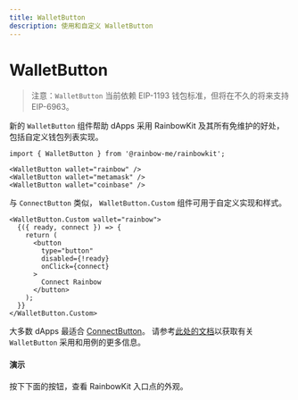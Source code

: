 ```yaml
---
title: WalletButton
description: 使用和自定义 WalletButton
---
```


# WalletButton

> 注意：`WalletButton` 当前依赖 EIP-1193 钱包标准，但将在不久的将来支持 EIP-6963。

新的 `WalletButton` 组件帮助 dApps 采用 RainbowKit 及其所有免维护的好处，包括自定义钱包列表实现。

```tsx
import { WalletButton } from '@rainbow-me/rainbowkit';

<WalletButton wallet="rainbow" />
<WalletButton wallet="metamask" />
<WalletButton wallet="coinbase" />
```

与 `ConnectButton` 类似， `WalletButton.Custom` 组件可用于自定义实现和样式。

```tsx
<WalletButton.Custom wallet="rainbow">
  {({ ready, connect }) => {
    return (
      <button
        type="button"
        disabled={!ready}
        onClick={connect}
      >
        Connect Rainbow
      </button>
    );
  }}
</WalletButton.Custom>
```

大多数 dApps 最适合 [ConnectButton](https://www.rainbowkit.com/docs/connect-button)。 请参考[此处的文档](https://www.rainbowkit.com/docs/wallet-button)以获取有关 `WalletButton` 采用和用例的更多信息。

#### 演示

按下下面的按钮，查看 RainbowKit 入口点的外观。

<WalletButtonDemo />
